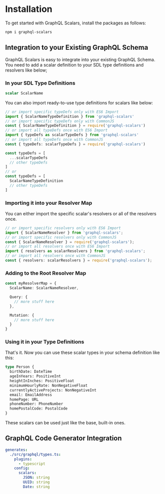 # Installation

To get started with GraphQL Scalars, install the packages as follows:

```sh npm2yarn
npm i graphql-scalars
```

## Integration to your Existing GraphQL Schema

GraphQL Scalars is easy to integrate into your existing GraphQL Schema. You need to add a scalar
definition to your SDL type definitions and resolvers like below;

### In your SDL Type Definitions

```graphql filename="schema.graphql"
scalar ScalarName
```

You can also import ready-to-use type definitions for scalars like below:

```ts
// or import specific typeDefs only with ES6 Import
import { ScalarNameTypeDefinition } from 'graphql-scalars'
// or import specific typeDefs only with CommonJS
const { ScalarNameTypeDefinition } = require('graphql-scalars')
// or import all typeDefs once with ES6 Import
import { typeDefs as scalarTypeDefs } from 'graphql-scalars'
// or import all typeDefs once with CommonJS
const { typeDefs: scalarTypeDefs } = require('graphql-scalars')

const typeDefs = [
  ...scalarTypeDefs
  // other typeDefs
]
// or
const typeDefs = [
  ScalarNameTypeDefinition
  // other typeDefs
]
```

### Importing it into your Resolver Map

You can either import the specific scalar's resolvers or all of the resolvers once.

```ts
// or import specific resolvers only with ES6 Import
import { ScalarNameResolver } from 'graphql-scalars';
// or import specific resolvers only with CommonJS
const { ScalarNameResolver } = require('graphql-scalars');
// or import all resolvers once with ES6 Import
import { resolvers as scalarResolvers } from 'graphql-scalars';
// or import all resolvers once with CommonJS
const { resolvers: scalarResolvers } = require('graphql-scalars');
```

### Adding to the Root Resolver Map

```ts
const myResolverMap = {
  ScalarName: ScalarNameResolver,

  Query: {
    // more stuff here
  },

  Mutation: {
    // more stuff here
  }
}
```

### Using it in your Type Definitions

That's it. Now you can use these scalar types in your schema definition like this:

```graphql filename="schema.graphql"
type Person {
  birthDate: DateTime
  ageInYears: PositiveInt
  heightInInches: PositiveFloat
  minimumHourlyRate: NonNegativeFloat
  currentlyActiveProjects: NonNegativeInt
  email: EmailAddress
  homePage: URL
  phoneNumber: PhoneNumber
  homePostalCode: PostalCode
}
```

These scalars can be used just like the base, built-in ones.

## GraphQL Code Generator Integration

```yaml filename="config.yml"
generates:
  ./src/graphql/types.ts:
    plugins:
      - typescript
    config:
      scalars:
        JSON: string
        UUID: string
        Date: string
```
